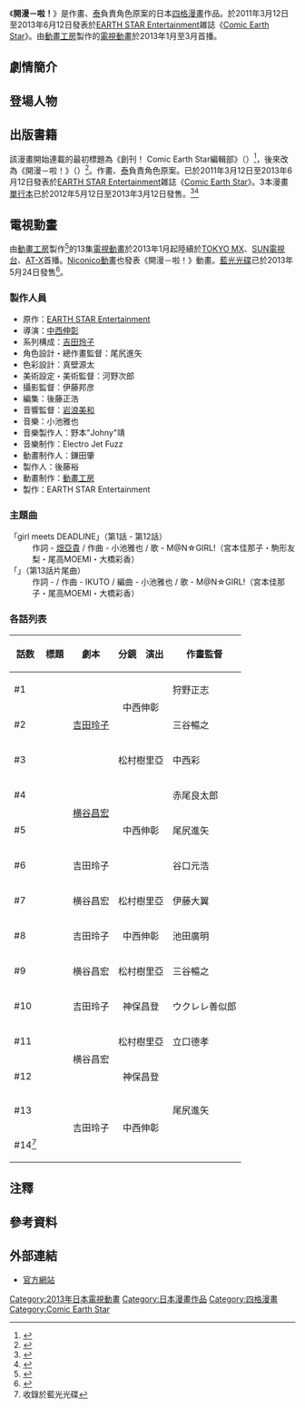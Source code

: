 {{Infobox animanga/Headerofja
|標題= 開漫－啦！ 
|圖像= 開漫－啦！.jpg
|說明= 《開漫－啦！》第1本漫畫封面
|類型= [[四格漫畫|四格漫畫]]
|日文名稱= まんがーる!
|英文名稱= Mangirl!
|假名= 
|羅馬字= 
}}
{{Infobox animanga/Manga
|標題= 
|作者= {{lang|ja|玉岡かがり}} 、[[泰|泰]]（角色原案）
|作畫= 
|出版社= {{flagicon|JPN}} [[EARTH_STAR_Entertainment|EARTH STAR Entertainment]]
|其他出版社= 
|連載雜誌= [[Comic_Earth_Star|Comic Earth Star]]
|label= Earth Star Comics
|網路= 
|發售日= 
|開始= 2011年3月12日
|結束= 2013年6月12日
|冊數= 全3冊
|話數= 
|其他= 
}}
{{Infobox animanga/TVAnime
|原作= 地球之星娛樂
|導演= 中西伸彰
|系列構成= [[吉田玲子|吉田玲子]]
|腳本= 吉田玲子、[[横谷昌宏|横谷昌宏]]
|人物原案= 
|人物設定= 
|音樂= 小池雅也
|動畫製作= [[動畫工房|動畫工房]]
|製作= 
|代理發行= 
|其他代理發行= 
|播放電視台= 
|其他電視台= 
|播放開始= 2013年1月3日
|播放結束= 3月28日
|網路= 
|話數= 
|其他=
}}
{{Infobox animanga/Footerofja}}

《'''開漫－啦！'''》是{{lang|ja|玉岡かがり}}作畫、[[泰|泰]]負責角色原案的日本[[四格漫畫|四格漫畫]]作品。於2011年3月12日至2013年6月12日發表於[[EARTH_STAR_Entertainment|EARTH STAR Entertainment]]雑誌《[[Comic_Earth_Star|Comic Earth Star]]》。由[[動畫工房|動畫工房]]製作的[[電視動畫|電視動畫]]於2013年1月至3月首播。

== 劇情簡介 ==

== 登場人物 ==

== 出版書籍 ==
該漫畫開始連載的最初標題為《創刊！ Comic Earth Star編輯部》（{{lang|ja|創刊! コミック アース・スター編集部}}）<ref>{{Cite web|date=2011年3月2日|url=http://www.zakzak.co.jp/anime/article/1103/110302-1131.html|script-title=ja:「月刊コミック アース・スター」新創刊!表紙、巻頭グラビア、豪華付録に“スフィア”登場|accessdate=2016年5月2日|language=ja|deadurl=yes|archiveurl=https://web.archive.org/web/20110918050601/http://www.zakzak.co.jp/anime/article/1103/110302-1131.html|archivedate=2011年9月18日}}</ref>，後來改為《開漫－啦！》（{{lang|ja|まんがーる!}}）<ref>{{Cite web|date=2012年5月7日|url=http://mantan-web.jp/2012/05/07/20120507dog00m200019000c.html|script-title=ja:まんがーる! ： 13年にテレビアニメ化決定　原作マンガのタイトルも改題|accessdate=2016年5月2日|language=ja|archive-date=2016年9月23日|archive-url=https://web.archive.org/web/20160923234317/http://mantan-web.jp/2012/05/07/20120507dog00m200019000c.html|dead-url=no}}</ref>。{{lang|ja|玉岡かがり}}作畫、[[泰|泰]]負責角色原案。已於2011年3月12日至2013年6月12日發表於[[EARTH_STAR_Entertainment|EARTH STAR Entertainment]]雑誌《[[Comic_Earth_Star|Comic Earth Star]]》。3本漫畫[[單行本|單行本]]已於2012年5月12日至2013年3月12日發售。<ref>{{cite web|url=http://www.amazon.co.jp/dp/4803003386/|script-title=ja:まんがーる! (1) (アース・スターコミックス)|publisher=[[Amazon.co.jp|Amazon.co.jp]]|accessdate=2016年5月2日|language=ja|archive-date=2019年7月13日|archive-url=https://web.archive.org/web/20190713000206/https://www.amazon.co.jp/dp/4803003386/|dead-url=no}}</ref><ref>{{cite web|url=http://www.amazon.co.jp/dp/4803004331/|script-title=ja:まんがーる! 3 (アース・スターコミックス)|publisher=Amazon.co.jp|accessdate=2016年5月2日|language=ja|archive-date=2019年7月13日|archive-url=https://web.archive.org/web/20190713000206/https://www.amazon.co.jp/dp/4803004331/|dead-url=no}}</ref>

== 電視動畫 ==
由[[動畫工房|動畫工房]]製作<ref>{{cite web|url=http://www.animenewsnetwork.com/news/2012-10-11/dogakobo-to-animate-mangirl-manga-for-january-premiere|title=Dogakobo to Animate Mangirl! Manga for January Premiere|publisher=[[Anime_News_Network|Anime News Network]]|date=2012年10月11日|accessdate=2016年5月2日|language=en|archive-date=2020年10月30日|archive-url=https://web.archive.org/web/20201030230209/https://www.animenewsnetwork.com/news/2012-10-11/dogakobo-to-animate-mangirl-manga-for-january-premiere|dead-url=no}}</ref>的13集[[電視動畫|電視動畫]]於2013年1月起陸續於[[TOKYO_MX|TOKYO MX]]、[[SUN電視台|SUN電視台]]、[[AT-X|AT-X]]首播。[[Niconico動畫|Niconico動畫]]也發表《開漫－啦！》動畫。[[藍光光碟|藍光光碟]]已於2013年5月24日發售<ref>{{cite web|url=http://www.amazon.co.jp/dp/B00B8P3W88/|script-title=ja:まんがーる!|publisher=Amazon.co.jp|accessdate=2016年5月2日|language=ja|archive-date=2019年7月13日|archive-url=https://web.archive.org/web/20190713000218/https://www.amazon.co.jp/dp/B00B8P3W88/|dead-url=no}}</ref>。

=== 製作人員 ===
* 原作：[[EARTH_STAR_Entertainment|EARTH STAR Entertainment]]
* 導演：[[中西伸彰|中西伸彰]]
* 系列構成：[[吉田玲子|吉田玲子]]
* 角色設計・總作畫監督：尾尻進矢
* 色彩設計：真壁源太
* 美術設定・美術監督：河野次郎
* 攝影監督：伊藤邦彦
* 編集：後藤正浩
* 音響監督：[[岩浪美和|岩浪美和]]
* 音樂：小池雅也
* 音樂製作人：野本"Johny"靖
* 音樂制作：Electro Jet Fuzz
* 動畫制作人：鎌田肇
* 製作人：後藤裕
* 動畫制作：[[動畫工房|動畫工房]]
* 製作：EARTH STAR Entertainment

=== 主題曲 ===
; 「girl meets DEADLINE」（第1話 - 第12話）
: 作詞 - [[畑亞貴|畑亞貴]] / 作曲 - 小池雅也 / 歌 - M@N☆GIRL!（宮本佳那子・駒形友梨・尾高MOEMI・大橋彩香）
; 「{{lang|ja|毎日☆まんがーる!}}」（第13話片尾曲）
: 作詞 - {{lang|ja|月宮うさぎ}} / 作曲 - IKUTO / 編曲 - 小池雅也 / 歌 - M@N☆GIRL!（宮本佳那子・尾高MOEMI・大橋彩香）

===各話列表===
{| class="wikitable" style="font-size:small" border="1"
|-
!話数!!標題!!劇本!!分鏡!!演出!!作畫監督
|-
|#1||{{lang|ja|こちらコミック アース・スター編集部}}||rowspan="3"|[[吉田玲子|吉田玲子]]||rowspan="2" colspan="2" style="text-align:center"|中西伸彰||狩野正志
|-
|#2||{{lang|ja|毎日編集者}}||三谷暢之
|-
|#3||{{lang|ja|グラビア撮影日和}}||colspan="2" style="text-align:center"|松村樹里亞||中西彩
|-
|#4||{{lang|ja|あしすたんとの嬢（アシスタントガールズ）}}||rowspan="2"|[[横谷昌宏|横谷昌宏]]||rowspan="3" colspan="2" style="text-align:center"|中西伸彰||赤尾良太郎
|-
|#5||{{lang|ja|写植ミッドナイト}}||尾尻進矢
|-
|#6||{{lang|ja|無限の校正}}||吉田玲子||谷口元浩
|-
|#7||{{lang|ja|きみじか龍馬(リョーマ)ロード}}||横谷昌宏||colspan="2" style="text-align:center"|松村樹里亞||伊藤大翼
|-
|#8||{{lang|ja|コミスケの星}}||吉田玲子||colspan="2" style="text-align:center"|中西伸彰||池田廣明
|-
|#9||{{lang|ja|あずかりもん}}||横谷昌宏||colspan="2" style="text-align:center"|松村樹里亞||三谷暢之
|-
|#10||{{lang|ja|もっとカッテクーレ}}||吉田玲子||colspan="2" style="text-align:center"|神保昌登||ウクレレ善似郎
|-
|#11||{{lang|ja|私たちはまだ本気出してないだけ}}||rowspan="2"|横谷昌宏||colspan="2" style="text-align:center"|松村樹里亞||立口德孝
|-
|#12||{{lang|ja|はじめの一巻}}||colspan="2" style="text-align:center"|神保昌登||rowspan="3"|尾尻進矢
|-
|#13||{{lang|ja|アニメだV!}}||rowspan="2"|吉田玲子||rowspan="2" colspan="2" style="text-align:center"|中西伸彰
|-
|#14<ref group="注">收錄於藍光光碟</ref>||{{lang|ja|遊ブへんしゅうがぁる}}
|}

==注釋==
{{reflist|group="注"}}

==參考資料==
{{reflist}}

==外部連結==
* [https://web.archive.org/web/20120510183451/http://comic-earthstar.jp/author/detail05.php 官方網站] {{ja icon}}

[[Category:2013年日本電視動畫|Category:2013年日本電視動畫]]
[[Category:日本漫畫作品|Category:日本漫畫作品]]
[[Category:四格漫畫|Category:四格漫畫]]
[[Category:Comic_Earth_Star|Category:Comic Earth Star]]